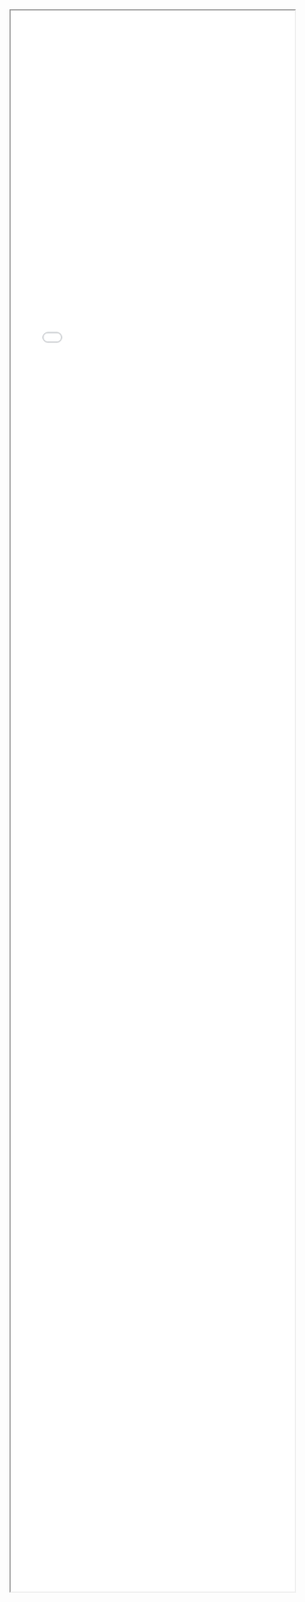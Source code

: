 <iframe style="width:100%; height: 70vh;" src="html/map_liverpool_2017_workplace_mean.html" title="Map"></iframe>
